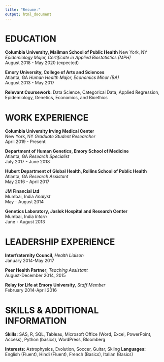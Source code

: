 ```yaml
---
title: "Resume:"
output: html_document
---
```




# EDUCATION

**Columbia University, Mailman School of Public Health**
New York, NY
*Epidemiology Major, Certificate in Applied Biostatistics (MPH)*  
August 2018 - May 2020 (expected)
   
**Emory University, College of Arts and Sciences**	             
Atlanta, GA
*Human Health Major, Economics Minor (BA)*					   
August 2013 - May 2017

**Relevant Coursework:** Data Science, Categorical Data, Applied Regression, Epidemiology, Genetics, Economics, and Bioethics


# WORK EXPERIENCE

**Columbia University Irving Medical Center**                    
New York, NY
*Graduate Student Researcher*							                
April 2019 - Present 

**Department of Human Genetics, Emory School of Medicine**        
Atlanta, GA
*Research Specialist*                                   
July 2017 - June 2018

**Hubert Department of Global Health, Rollins School of Public Health**  Atlanta, GA
*Research Assistant*	                                   
May 2016 - April 2017

**JM Financial Ltd**                                   
Mumbai, India
*Analyst*                                                    
May - August 2014

**Genetics Laboratory, Jaslok Hospital and Research Center** 	   
Mumbai, India
*Intern*                                                    
June - August 2013


# LEADERSHIP EXPERIENCE 

**Interfraternity Council**, *Health Liaison*            
January 2014-May 2017

**Peer Health Partner**, *Teaching Assistant*       
August-December 2014, 2015

**Relay for Life at Emory University**, *Staff Member*     
February 2014-April 2016


# SKILLS & ADDITIONAL INFORMATION

**Skills:** SAS, R, SQL, Tableau, Microsoft Office (Word, Excel, PowerPoint, Access), Python (basics), WordPress, Bloomberg

**Interests:** Astrophysics, Evolution, Soccer, Guitar, Skiing 
**Languages:** English (Fluent), Hindi (Fluent), French (Basics), Italian (Basics)
